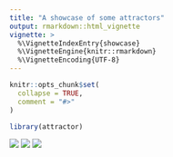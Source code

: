 ```yaml
---
title: "A showcase of some attractors"
output: rmarkdown::html_vignette
vignette: >
  %\VignetteIndexEntry{showcase}
  %\VignetteEngine{knitr::rmarkdown}
  %\VignetteEncoding{UTF-8}
---
```


```r
knitr::opts_chunk$set(
  collapse = TRUE,
  comment = "#>"
)
```

```r
library(attractor)
```


![](showcase/a000429_1e9_small.png)
![](showcase/a006846_1e9_small.png)
![](showcase/a033106_1e9_small.png)
